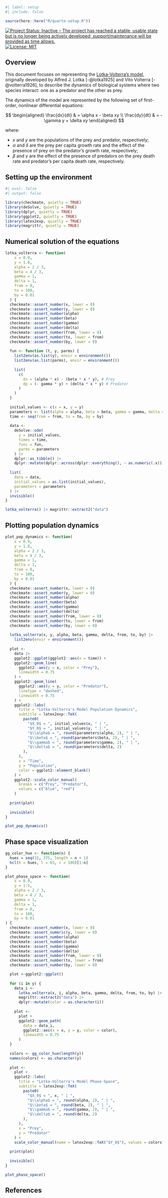 ```r
#| label: setup
#| include: false

source(here::here("R/quarto-setup.R"))
```

<!-- badges: start -->
[![Project Status: Inactive – The project has reached a stable, usable state but is no longer being actively developed; support/maintenance will be provided as time allows.](https://www.repostatus.org/badges/latest/inactive.svg)](https://www.repostatus.org/#inactive)
[![License: MIT](https://img.shields.io/badge/license-MIT-green)](https://choosealicense.com/licenses/mit/)
<!-- badges: end -->

## Overview

This document focuses on representing the [Lotka-Volterra's model](https://en.wikipedia.org/wiki/Lotka%E2%80%93Volterra_equations), originally developed by Alfred J. Lotka [-@lotka1925] and Vito Volterra [-@volterra1926], to describe the dynamics of biological systems where two species interact: one as a predator and the other as prey.

The dynamics of the model are represented by the following set of first-order, nonlinear differential equations:

$$
\begin{aligned}
\frac{dx}{dt} & = \alpha x - \beta xy \\
\frac{dy}{dt} & = - \gamma y + \delta xy
\end{aligned}
$$

where:

- $x$ and $y$ are the populations of the prey and predator, respectively;
- $\alpha$ and $\delta$ are the prey per capita growth rate and the effect of the presence of prey on the predator's growth rate, respectively;
- $\beta$ and $\gamma$ are the effect of the presence of predators on the prey death rate and predator's per capita death rate, respectively.

## Setting up the environment

```r
#| eval: false
#| output: false

library(checkmate, quietly = TRUE)
library(deSolve, quietly = TRUE)
library(dplyr, quietly = TRUE)
library(ggplot2, quietly = TRUE)
library(latex2exp, quietly = TRUE)
library(magrittr, quietly = TRUE)
```

## Numerical solution of the equations

```r
lotka_volterra <- function(
    x = 0.9, 
    y = 1.8, 
    alpha = 2 / 3, 
    beta = 4 / 3, 
    gamma = 1, 
    delta = 1, 
    from = 0, 
    to = 100,
    by = 0.01
  ) {
  checkmate::assert_number(x, lower = 0)
  checkmate::assert_number(y, lower = 0)
  checkmate::assert_number(alpha)
  checkmate::assert_number(beta)
  checkmate::assert_number(gamma)
  checkmate::assert_number(delta)
  checkmate::assert_number(from, lower = 0)
  checkmate::assert_number(to, lower = from)
  checkmate::assert_number(by, lower = 0)
  
  fun <- function (t, y, parms) {
    list2env(as.list(y), envir = environment())
    list2env(as.list(parms), envir = environment())
    
    list(
      c(
        dx = (alpha * x) - (beta * x * y), # Prey
        dp = (- gamma * y) + (delta * x * y) # Predator
      )
    )
  }
  
  initial_values <- c(x = x, y = y)
  parameters <- list(alpha = alpha, beta = beta, gamma = gamma, delta = delta)
  time <- seq(from = from, to = to, by = by)
  
  data <- 
    deSolve::ode(
      y = initial_values,
      times = time, 
      func = fun,
      parms = parameters
    ) |>
    dplyr::as_tibble() |>
    dplyr::mutate(dplyr::across(dplyr::everything(), ~ as.numeric(.x)))
  
  list(
    data = data,
    initial_values = as.list(initial_values),
    parameters = parameters
  ) |>
  invisible()
}
```

```r
lotka_volterra() |> magrittr::extract2("data")
```

## Plotting population dynamics

```r
plot_pop_dynamics <- function(
    x = 0.9, 
    y = 1.8, 
    alpha = 2 / 3, 
    beta = 4 / 3, 
    gamma = 1, 
    delta = 1, 
    from = 0, 
    to = 100,
    by = 0.01
  ) {
  checkmate::assert_number(x, lower = 0)
  checkmate::assert_number(y, lower = 0)
  checkmate::assert_number(alpha)
  checkmate::assert_number(beta)
  checkmate::assert_number(gamma)
  checkmate::assert_number(delta)
  checkmate::assert_number(from, lower = 0)
  checkmate::assert_number(to, lower = from)
  checkmate::assert_number(by, lower = 0)
  
  lotka_volterra(x, y, alpha, beta, gamma, delta, from, to, by) |>
    list2env(envir = environment())
  
  plot <- 
    data |>
    ggplot2::ggplot(ggplot2::aes(x = time)) +
    ggplot2::geom_line(
      ggplot2::aes(y = x, color = "Prey"),
      linewidth = 0.75
    ) +
    ggplot2::geom_line(
      ggplot2::aes(y = y, color = "Predator"),
      linetype = "dashed",
      linewidth = 0.75
    ) +
    ggplot2::labs(
      title = "Lotka-Volterra's Model Population Dynamics",
      subtitle = latex2exp::TeX(
        paste0(
          "$X_0$ = ", initial_values$x, " | ",
          "$Y_0$ = ", initial_values$y, " | ",
          "$\\alpha$ = ", round(parameters$alpha, 2), " | ",
          "$\\beta$ = ", round(parameters$beta, 2), " | ",
          "$\\gamma$ = ", round(parameters$gamma, 2), " | ",
          "$\\delta$ = ", round(parameters$delta, 2)
        ),
      ),
      x = "Time", 
      y = "Population",
      color = ggplot2::element_blank()
    ) +
    ggplot2::scale_color_manual(
      breaks = c("Prey", "Predator"),
      values = c("blue", "red")
    )
  
  print(plot)
  
  invisible()
}
```

```r
plot_pop_dynamics()
```

## Phase space visualization

```r
gg_color_hue <- function(n) {
  hues = seq(15, 375, length = n + 1)
  hcl(h = hues, l = 65, c = 100)[1:n]
}
```

```r
plot_phase_space <- function(
    x = 0.9, 
    y = 1:5,
    alpha = 2 / 3, 
    beta = 4 / 3, 
    gamma = 1, 
    delta = 1, 
    from = 0, 
    to = 100,
    by = 0.01
) {
  checkmate::assert_number(x, lower = 0)
  checkmate::assert_numeric(y, lower = 0)
  checkmate::assert_number(alpha)
  checkmate::assert_number(beta)
  checkmate::assert_number(gamma)
  checkmate::assert_number(delta)
  checkmate::assert_number(from, lower = 0)
  checkmate::assert_number(to, lower = from)
  checkmate::assert_number(by, lower = 0)

  plot <-ggplot2::ggplot()
  
  for (i in y) {
    data_i <- 
      lotka_volterra(x, i, alpha, beta, gamma, delta, from, to, by) |>
      magrittr::extract2("data") |>
      dplyr::mutate(color = as.character(i))
    
    plot <-
      plot +
      ggplot2::geom_path(
        data = data_i,
        ggplot2::aes(x = x, y = y, color = color),
        linewidth = 0.75
      )
  }
  
  colors <- gg_color_hue(length(y))
  names(colors) <- as.character(y)
  
  plot <-
    plot +
    ggplot2::labs(
      title = "Lotka-Volterra's Model Phase-Space",
      subtitle = latex2exp::TeX(
        paste0(
          "$X_0$ = ", x, " | ",
          "$\\alpha$ = ", round(alpha, 2), " | ",
          "$\\beta$ = ", round(beta, 2), " | ",
          "$\\gamma$ = ", round(gamma, 2), " | ",
          "$\\delta$ = ", round(delta, 2)
        ),
      ),
      x = "Prey",
      y = "Predator"
    ) +
    scale_color_manual(name = latex2exp::TeX("$Y_0$"), values = colors)
  
  print(plot)
  
  invisible()
}
```

```r
plot_phase_space()
```

## References {.unnumbered}

::: {#refs}
:::
